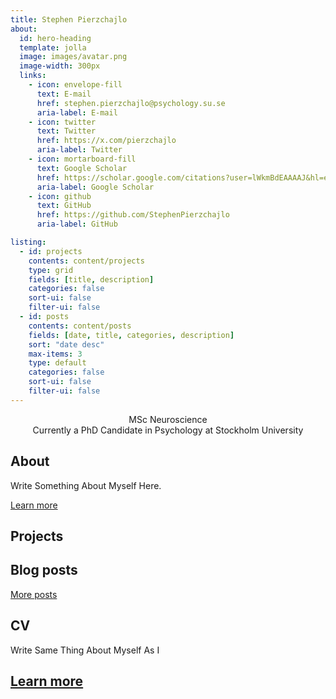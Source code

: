 ```yaml
---
title: Stephen Pierzchajlo
about:
  id: hero-heading
  template: jolla
  image: images/avatar.png
  image-width: 300px
  links:
    - icon: envelope-fill
      text: E-mail
      href: stephen.pierzchajlo@psychology.su.se
      aria-label: E-mail
    - icon: twitter
      text: Twitter
      href: https://x.com/pierzchajlo
      aria-label: Twitter
    - icon: mortarboard-fill
      text: Google Scholar
      href: https://scholar.google.com/citations?user=lWkmBdEAAAAJ&hl=en
      aria-label: Google Scholar
    - icon: github
      text: GitHub
      href: https://github.com/StephenPierzchajlo
      aria-label: GitHub

listing:
  - id: projects
    contents: content/projects
    type: grid
    fields: [title, description]
    categories: false
    sort-ui: false
    filter-ui: false
  - id: posts
    contents: content/posts
    fields: [date, title, categories, description]
    sort: "date desc"
    max-items: 3
    type: default
    categories: false
    sort-ui: false
    filter-ui: false
---
```


::: {#hero-heading style="text-align: center"}
MSc Neuroscience\
Currently a PhD Candidate in Psychology at Stockholm University
:::

## About

Write Something About Myself Here.

[Learn more](content/about.qmd "Learn more about me")

## Projects

::: {#projects}
:::

## Blog posts

::: {#posts}
:::

[More posts](content/blog.qmd "See more blog posts")

## CV

Write Same Thing About Myself As I

## [Learn more](content/cv/cv.qmd "Learn more about my CV")
